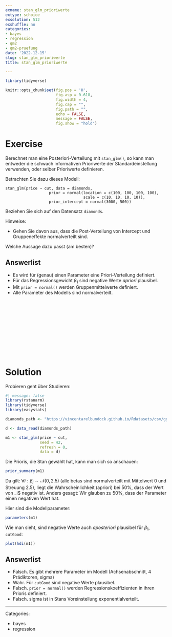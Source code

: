 ```yaml
---
exname: stan_glm_prioriwerte
extype: schoice
exsolution: 512
exshuffle: no
categories:
- bayes
- regression
- qm2
- qm2-pruefung
date: '2022-12-15'
slug: stan_glm_prioriwerte
title: stan_glm_prioriwerte

---
```





```r
library(tidyverse)

```


```r
knitr::opts_chunk$set(fig.pos = 'H',
                      fig.asp = 0.618,
                      fig.width = 4,
                      fig.cap = "", 
                      fig.path = "",
                      echo = FALSE,
                      message = FALSE,
                      fig.show = "hold")
```






# Exercise

Berechnet man eine Posteriori-Verteilung mit `stan_glm()`, 
so kann man entweder die schwach informativen Prioriwerte der Standardeinstellung verwenden, 
oder selber Prioriwerte definieren.

Betrachten Sie dazu dieses Modell:

```
stan_glm(price ~ cut, data = diamonds, 
                   prior = normal(location = c(100, 100, 100, 100),
                                  scale = c(10, 10, 10, 10)),
                   prior_intercept = normal(3000, 500))
```

Beziehen Sie sich auf den Datensatz `diamonds`.

Hinweise:

- Gehen Sie davon aus, dass die Post-Verteilung von Intercept und Gruppeneffekte normalverteilt sind.


Welche Aussage dazu passt (am besten)?

Answerlist
----------
* Es wird für (genau) einen Parameter eine Priori-Verteilung definiert.
* Für das Regressionsgewicht $\beta_1$ sind negative Werte *apriori* plausibel.
* Mit `prior = normal()` werden Gruppenmittelwerte definiert.
* Alle Parameter des Modells sind normalverteilt.





</br>
</br>
</br>
</br>
</br>
</br>
</br>
</br>
</br>
</br>

# Solution

Probieren geht über Studieren:

```r
#| message: false
library(rstanarm)
library(tidyverse)
library(easystats)

diamonds_path <- "https://vincentarelbundock.github.io/Rdatasets/csv/ggplot2/diamonds.csv"

d <- data_read(diamonds_path)
```


```r
m1 <- stan_glm(price ~ cut,
               seed = 42,
               refresh = 0,
               data = d)
```


Die Prioris, die Stan gewählt hat, kann man sich so anschauen:

```r
prior_summary(m1)
```



Da gilt: $\forall i: \beta_i \sim \mathcal{N}(0, 2.5)$ (alle betas sind normalverteilt mit Mittelwert 0 und Streuung 2.5), liegt die Wahrscheinlichkeit (apriori) bei 50%,
dass der Wert von \beta_i$ negativ ist.
Anders gesagt: Wir glauben zu 50%, dass der Parameter einen negativen Wert hat.


Hier sind die Modellparameter:

```r
parameters(m1)
```

Wie man sieht, sind negative Werte auch *aposteriori* plausibel für $\beta_1$, `cutGood`:

```r
plot(hdi(m1))
```





Answerlist
----------


* Falsch. Es gibt mehrere Parameter im Modell (Achsenabschnitt, 4 Prädiktoren, sigma)
* Wahr. Für `cutGood` sind negative Werte plausibel.
* Falsch. `prior = normal()` werden Regressionskoeffizienten in ihren Prioris definiert.
* Falsch. sigma ist in Stans Voreinstellung exponentialverteilt.





---

Categories: 

- bayes
- regression

